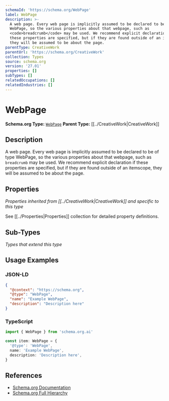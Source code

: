 ```yaml
---
schemaId: 'https://schema.org/WebPage'
label: WebPage
description: >-
  A web page. Every web page is implicitly assumed to be declared to be of type
  WebPage, so the various properties about that webpage, such as
  <code>breadcrumb</code> may be used. We recommend explicit declaration if
  these properties are specified, but if they are found outside of an itemscope,
  they will be assumed to be about the page.
parentType: CreativeWork
parentUrl: 'https://schema.org/CreativeWork'
collection: Types
source: schema.org
version: '27.01'
properties: []
subTypes: []
relatedOccupations: []
relatedIndustries: []
---
```

# WebPage

**Schema.org Type:** [`WebPage`](https://schema.org/WebPage)
**Parent Type:** [[../CreativeWork|CreativeWork]]

## Description

A web page. Every web page is implicitly assumed to be declared to be of type WebPage, so the various properties about that webpage, such as <code>breadcrumb</code> may be used. We recommend explicit declaration if these properties are specified, but if they are found outside of an itemscope, they will be assumed to be about the page.

## Properties

*Properties inherited from [[../CreativeWork|CreativeWork]] and specific to this type*

See [[../Properties|Properties]] collection for detailed property definitions.

## Sub-Types

*Types that extend this type*

## Usage Examples

### JSON-LD

```json
{
  "@context": "https://schema.org",
  "@type": "WebPage",
  "name": "Example WebPage",
  "description": "Description here"
}
```

### TypeScript

```typescript
import { WebPage } from 'schema.org.ai'

const item: WebPage = {
  '@type': 'WebPage',
  name: 'Example WebPage',
  description: 'Description here',
}
```

## References

- [Schema.org Documentation](https://schema.org/WebPage)
- [Schema.org Full Hierarchy](https://schema.org/docs/full.html)
